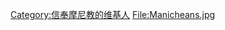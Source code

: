 {{Userbox
  |id=[[File:Manicheans.jpg|50px|]]
  |id-c=#e7f2fd 
  |info=这个用户信奉[[摩尼教]]。
  |info-c=#e7f2fd 
  |border-c=lightsteelblue
}} <includeonly>[[Category:信奉摩尼教的维基人]]</includeonly><noinclude>
[[Category:宗教信仰用戶框模板|File:Manicheans.jpg]]
</noinclude>